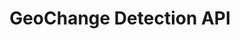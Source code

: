 ---
title: "GeoChange Detection API"
publishedAt: "2025-04-25"
summary: "Built a FastAPI service to retrieve satellite imagery from Google Earth Engine for geospatial change detection, with Docker-based deployment, async processing, and support for cloud masking and future analysis."
images:
  - "/images/projects/project-01/geochange-cover1.png"
  - "/images/projects/project-01/geochange-cover2.png"
team:
  - name: "Nathaniel Wetzel"
    role: "Software Engineer"
    linkedIn: "https://www.linkedin.com/in/nnwetzel"
---